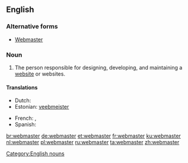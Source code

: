 ==English==

===Alternative forms===
* [[Webmaster]]

===Noun===
{{infl|en|noun|plural|webmasters|feminine|webmistress}}

# The person responsible for designing, developing, and maintaining a [[website]] or websites.

====Translations====
{{trans-top|the person responsible for maintaining a website}}
* Dutch: {{t+|nl|webmaster|m}}
* Estonian: [[veebmeister]]
{{trans-mid}}
* French: {{t+|fr|webmestre}},  {{t+|fr|webmaster}}
* Spanish: {{t-|es|webmaster|m}}
{{trans-bottom}}

[[Category:English nouns]]

[[br:webmaster]]
[[de:webmaster]]
[[et:webmaster]]
[[fr:webmaster]]
[[ku:webmaster]]
[[nl:webmaster]]
[[pl:webmaster]]
[[ru:webmaster]]
[[ta:webmaster]]
[[zh:webmaster]]